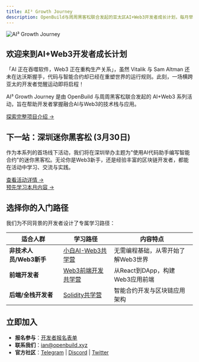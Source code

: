 ```yaml
---
title: AI³ Growth Journey
description: OpenBuild与周周黑客松联合发起的亚太区AI+Web3开发者成长计划，每月举办线上Workshop和线下Mini-Hackathon
---
```


![AI³ Growth Journey](/images/banner.png)

## 欢迎来到AI+Web3开发者成长计划

「AI 正在吞噬软件，Web3 正在重构生产关系」，虽然 Vitalik 与 Sam Altman 还未在达沃斯握手，代码与智能合约却已经在重塑世界的运行规则。此刻，一场横跨亚太的开发者觉醒运动即将启程！

AI³ Growth Journey 是由 OpenBuild 与周周黑客松联合发起的 AI+Web3 系列活动，旨在帮助开发者掌握融合AI与Web3的技术栈与应用。

[探索完整项目介绍 →](/docs/introduction)

## 下一站：深圳迷你黑客松 (3月30日)

作为本系列的首场线下活动，我们将在深圳举办主题为"使用AI代码助手编写智能合约"的迷你黑客松。无论你是Web3新手，还是经验丰富的区块链开发者，都能在活动中学习、交流与实践。

[查看活动详情 →](/docs/2025-03)  
[预先学习本月内容 →](/docs/march-learn)

## 选择你的入门路径

我们为不同背景的开发者设计了专属学习路径：

| 适合人群 | 学习路径 | 内容特点 |
| --- | --- | --- |
| **非技术人员/Web3新手** | [小白AI-Web3共学营](/docs/newbie) | 无需编程基础，从零开始了解Web3世界 |
| **前端开发者** | [Web3前端开发共学营](/docs/frontend) | 从React到DApp，构建Web3应用前端 |
| **后端/全栈开发者** | [Solidity共学营](/docs/solidity) | 智能合约开发与区块链应用架构 |

## 立即加入

- **报名参与**：[开发者报名表单](https://hackathonweekly.feishu.cn/share/base/form/shrcnBjdytUgit8dDtRbPCPoaac)
- **联系我们**：[ian@openbuild.xyz](mailto:ian@openbuild.xyz)
- **官方社区**：[Telegram](https://t.me/openbuild_xyz) | [Discord](https://discord.gg/openbuild) | [Twitter](https://twitter.com/openbuild_xyz)